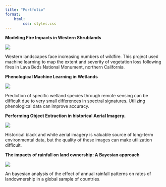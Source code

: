 ```yaml
---
title: "Portfolio"
format:
    html:
        css: styles.css
---
```


::::::: portfolio_block
::: block_title
**Modeling Fire Impacts in Western Shrublands**
:::

::::: block_content
::: block_thumb
![](./graphics/AgOwnershipThumb.png)
:::

::: block_description
Western landscapes face increasing numbers of wildfire. This project used machine learning to map the extent and severity of vegetation loss following fires in Lava Beds National Monument, northern California.
:::
:::::
:::::::

::::::: portfolio_block
::: block_title
**Phenological Machine Learning in Wetlands**
:::

::::: block_content
::: block_thumb
![](./graphics/AgOwnershipThumb.png)
:::

::: block_description
Prediction of specific wetland species through remote sensing can be difficult due to very small differences in spectral signatures. Utilizing phenological data can improve accuracy.
:::
:::::
:::::::

::::::: portfolio_block
::: block_title
**Performing Object Extraction in historical Aerial Imagery.**
:::

::::: block_content
::: block_thumb
![](./graphics/AgOwnershipThumb.png)
:::

::: block_description
Historical black and white aerial imagery is valuable source of long-term environmental data, but the quality of these images can make utilization difficult.
:::
:::::
:::::::

::::::: portfolio_block
::: block_title
**The impacts of rainfall on land ownership: A Bayesian approach**
:::

::::: block_content
::: block_thumb
![](./graphics/AgOwnershipThumb.png)
:::

::: block_description
An bayesian analysis of the effect of annual rainfall patterns on rates of landownership in a global sample of countries.
:::
:::::
:::::::